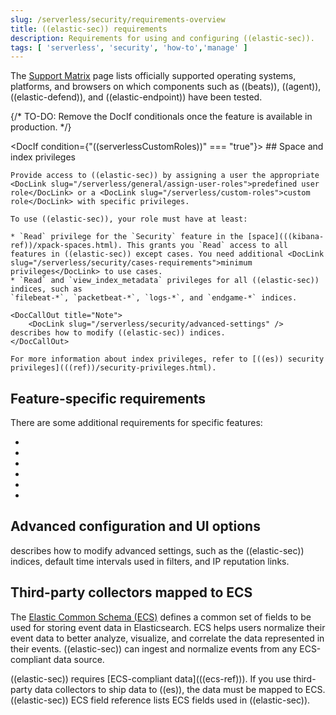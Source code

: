 ```yaml
---
slug: /serverless/security/requirements-overview
title: ((elastic-sec)) requirements
description: Requirements for using and configuring ((elastic-sec)).
tags: [ 'serverless', 'security', 'how-to','manage' ]
---
```


The [Support Matrix](https://www.elastic.co/support/matrix) page lists officially
supported operating systems, platforms, and browsers on which components such as ((beats)), ((agent)), ((elastic-defend)), and ((elastic-endpoint)) have been tested.

{/* TO-DO: Remove the DocIf conditionals once the feature is available in production. */}

<DocIf condition={"((serverlessCustomRoles))" === "true"}>
    ## Space and index privileges

    Provide access to ((elastic-sec)) by assigning a user the appropriate <DocLink slug="/serverless/general/assign-user-roles">predefined user role</DocLink> or a <DocLink slug="/serverless/custom-roles">custom role</DocLink> with specific privileges.

    To use ((elastic-sec)), your role must have at least:

    * `Read` privilege for the `Security` feature in the [space](((kibana-ref))/xpack-spaces.html). This grants you `Read` access to all features in ((elastic-sec)) except cases. You need additional <DocLink slug="/serverless/security/cases-requirements">minimum privileges</DocLink> to use cases.
    * `Read` and `view_index_metadata` privileges for all ((elastic-sec)) indices, such as
    `filebeat-*`, `packetbeat-*`, `logs-*`, and `endgame-*` indices.

    <DocCallOut title="Note">
        <DocLink slug="/serverless/security/advanced-settings" /> describes how to modify ((elastic-sec)) indices.
    </DocCallOut>

    For more information about index privileges, refer to [((es)) security privileges](((ref))/security-privileges.html).
</DocIf>

## Feature-specific requirements

There are some additional requirements for specific features:

* <DocLink slug="/serverless/security/detections-requirements" />
* <DocLink slug="/serverless/security/cases-requirements" />
* <DocLink slug="/serverless/security/ers-requirements" />
* <DocLink slug="/serverless/security/ml-requirements" />
* <DocLink slug="/serverless/security/elastic-endpoint-deploy-reqs" />
* <DocLink slug="/serverless/security/conf-map-ui" />

## Advanced configuration and UI options

<DocLink slug="/serverless/security/advanced-settings" /> describes how to modify advanced settings, such as the
((elastic-sec)) indices, default time intervals used in filters, and IP reputation
links.

## Third-party collectors mapped to ECS

The [Elastic Common Schema (ECS)](((ecs-ref))) defines a common set of fields to be used for storing event data in Elasticsearch. ECS helps users normalize their event data
to better analyze, visualize, and correlate the data represented in their
events. ((elastic-sec)) can ingest and normalize events from any ECS-compliant data source.

<DocCallOut title="Important" color="warning">
((elastic-sec)) requires [ECS-compliant data](((ecs-ref))). If you use third-party data collectors to ship data to ((es)), the data must be mapped to ECS. <DocLink slug="/serverless/security/siem-field-reference">((elastic-sec)) ECS field reference</DocLink> lists ECS fields used in ((elastic-sec)).
</DocCallOut>
